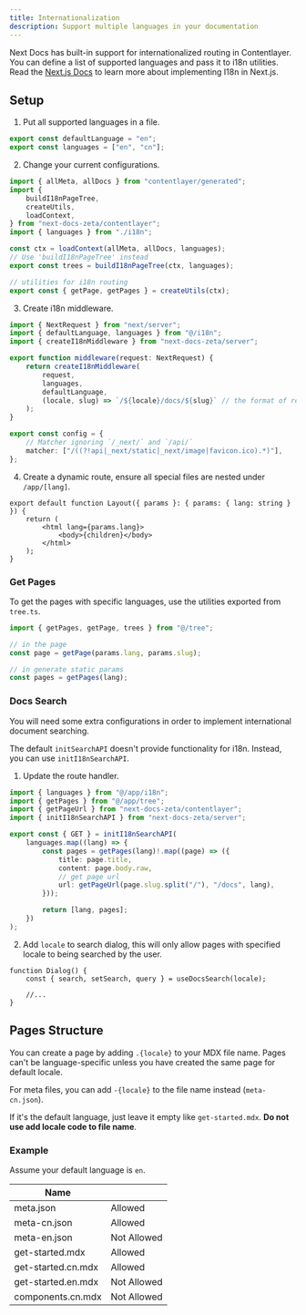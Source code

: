 ```yaml
---
title: Internationalization
description: Support multiple languages in your documentation
---
```


Next Docs has built-in support for internationalized routing in Contentlayer. You can define a list of supported languages and pass it to i18n utilities. Read the [Next.js Docs](https://nextjs.org/docs/app/building-your-application/routing/internationalization) to learn more about implementing I18n in Next.js.

## Setup

1. Put all supported languages in a file.

```ts title="i18n.ts"
export const defaultLanguage = "en";
export const languages = ["en", "cn"];
```

2. Change your current configurations.

```ts title="tree.ts"
import { allMeta, allDocs } from "contentlayer/generated";
import {
    buildI18nPageTree,
    createUtils,
    loadContext,
} from "next-docs-zeta/contentlayer";
import { languages } from "./i18n";

const ctx = loadContext(allMeta, allDocs, languages);
// Use 'buildI18nPageTree' instead
export const trees = buildI18nPageTree(ctx, languages);

// utilities for i18n routing
export const { getPage, getPages } = createUtils(ctx);
```

3. Create i18n middleware.

```ts title="middleware.ts"
import { NextRequest } from "next/server";
import { defaultLanguage, languages } from "@/i18n";
import { createI18nMiddleware } from "next-docs-zeta/server";

export function middleware(request: NextRequest) {
    return createI18nMiddleware(
        request,
        languages,
        defaultLanguage,
        (locale, slug) => `/${locale}/docs/${slug}` // the format of redirected url
    );
}

export const config = {
    // Matcher ignoring `/_next/` and `/api/`
    matcher: ["/((?!api|_next/static|_next/image|favicon.ico).*)"],
};
```

4. Create a dynamic route, ensure all special files are nested under `/app/[lang]`.

```tsx title="/app/[lang]/layout.tsx"
export default function Layout({ params }: { params: { lang: string } }) {
    return (
        <html lang={params.lang}>
            <body>{children}</body>
        </html>
    );
}
```

### Get Pages

To get the pages with specific languages, use the utilities exported from `tree.ts`.

```ts
import { getPages, getPage, trees } from "@/tree";

// in the page
const page = getPage(params.lang, params.slug);

// in generate static params
const pages = getPages(lang);
```

### Docs Search

You will need some extra configurations in order to implement international document searching.

The default `initSearchAPI` doesn't provide functionality for i18n. Instead, you can use `initI18nSearchAPI`.

1. Update the route handler.

```ts title="/api/search/route.ts"
import { languages } from "@/app/i18n";
import { getPages } from "@/app/tree";
import { getPageUrl } from "next-docs-zeta/contentlayer";
import { initI18nSearchAPI } from "next-docs-zeta/server";

export const { GET } = initI18nSearchAPI(
    languages.map((lang) => {
        const pages = getPages(lang)!.map((page) => ({
            title: page.title,
            content: page.body.raw,
            // get page url
            url: getPageUrl(page.slug.split("/"), "/docs", lang),
        }));

        return [lang, pages];
    })
);
```

2. Add `locale` to search dialog, this will only allow pages with specified locale to being searched by the user.

```tsx
function Dialog() {
    const { search, setSearch, query } = useDocsSearch(locale);

    //...
}
```

## Pages Structure

You can create a page by adding `.{locale}` to your MDX file name. Pages can't be language-specific unless you have created the same page for default locale.

For meta files, you can add `-{locale}` to the file name instead (`meta-cn.json`).

If it's the default language, just leave it empty like `get-started.mdx`. **Do not use add locale code to file name**.

### Example

Assume your default language is `en`.

| Name               |             |
| ------------------ | ----------- |
| meta.json          | Allowed     |
| meta-cn.json       | Allowed     |
| meta-en.json       | Not Allowed |
| get-started.mdx    | Allowed     |
| get-started.cn.mdx | Allowed     |
| get-started.en.mdx | Not Allowed |
| components.cn.mdx  | Not Allowed |
